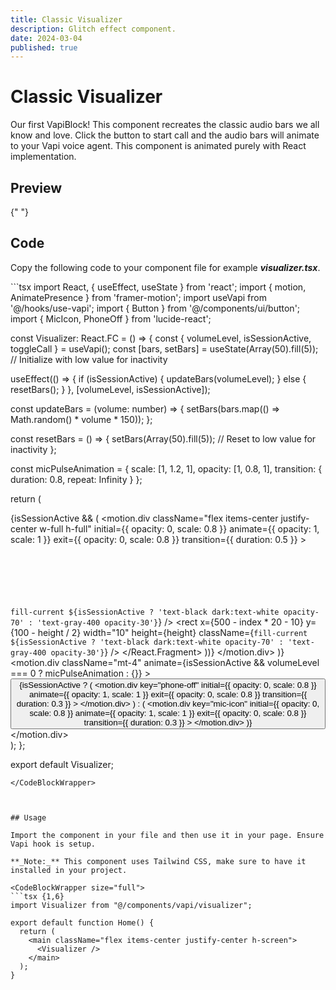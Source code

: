 ```yaml
---
title: Classic Visualizer
description: Glitch effect component.
date: 2024-03-04
published: true
---
```


# Classic Visualizer

Our first VapiBlock! This component recreates the classic audio bars we all know and love. Click the button to start call and the audio bars will animate to your Vapi voice agent. This component is animated purely with React implementation.

## Preview

<ComponentPreview name="visualizer" />{" "}

## Code

Copy the following code to your component file for example **_visualizer.tsx_**.

<CodeBlockWrapper size="wrapper">
```tsx
import React, { useEffect, useState } from 'react';
import { motion, AnimatePresence } from 'framer-motion';
import useVapi from '@/hooks/use-vapi';
import { Button } from '@/components/ui/button';
import { MicIcon, PhoneOff } from 'lucide-react';

const Visualizer: React.FC = () => {
  const { volumeLevel, isSessionActive, toggleCall } = useVapi();
  const [bars, setBars] = useState(Array(50).fill(5)); // Initialize with low value for inactivity

  useEffect(() => {
    if (isSessionActive) {
      updateBars(volumeLevel);
    } else {
      resetBars();
    }
  }, [volumeLevel, isSessionActive]);

  const updateBars = (volume: number) => {
    setBars(bars.map(() => Math.random() * volume * 150));
  };

  const resetBars = () => {
    setBars(Array(50).fill(5)); // Reset to low value for inactivity
  };

  const micPulseAnimation = {
    scale: [1, 1.2, 1],
    opacity: [1, 0.8, 1],
    transition: { duration: 0.8, repeat: Infinity }
  };

  return (
    <div className="flex flex-col items-center justify-center p-6 rounded">
      <AnimatePresence>
        {isSessionActive && (
          <motion.div
            className="flex items-center justify-center w-full h-full"
            initial={{ opacity: 0, scale: 0.8 }}
            animate={{ opacity: 1, scale: 1 }}
            exit={{ opacity: 0, scale: 0.8 }}
            transition={{ duration: 0.5 }}
          >
            <svg width="100%" height="100%" viewBox="0 0 1000 200" preserveAspectRatio="xMidYMid meet">
              {bars.map((height, index) => (
                <React.Fragment key={index}>
                  <rect
                    x={500 + index * 20 - 490}
                    y={100 - height / 2}
                    width="10"
                    height={height}
                    className={`fill-current ${isSessionActive ? 'text-black dark:text-white opacity-70' : 'text-gray-400 opacity-30'}`}
                  />
                  <rect
                    x={500 - index * 20 - 10}
                    y={100 - height / 2}
                    width="10"
                    height={height}
                    className={`fill-current ${isSessionActive ? 'text-black dark:text-white opacity-70' : 'text-gray-400 opacity-30'}`}
                  />
                </React.Fragment>
              ))}
            </svg>
          </motion.div>
        )}
      </AnimatePresence>
      <motion.div
        className="mt-4"
        animate={isSessionActive && volumeLevel === 0 ? micPulseAnimation : {}}
      >
        <Button onClick={toggleCall} className="flex items-center justify-center w-12 h-12 rounded-full shadow-lg">
          <AnimatePresence>
            {isSessionActive ? (
              <motion.div
                key="phone-off"
                initial={{ opacity: 0, scale: 0.8 }}
                animate={{ opacity: 1, scale: 1 }}
                exit={{ opacity: 0, scale: 0.8 }}
                transition={{ duration: 0.3 }}
              >
                <PhoneOff size={24} />
              </motion.div>
            ) : (
              <motion.div
                key="mic-icon"
                initial={{ opacity: 0, scale: 0.8 }}
                animate={{ opacity: 1, scale: 1 }}
                exit={{ opacity: 0, scale: 0.8 }}
                transition={{ duration: 0.3 }}
              >
                <MicIcon size={24} />
              </motion.div>
            )}
          </AnimatePresence>
        </Button>
      </motion.div>
    </div>
  );
};

export default Visualizer;

````
</CodeBlockWrapper>



## Usage

Import the component in your file and then use it in your page. Ensure Vapi hook is setup.

**_Note:_** This component uses Tailwind CSS, make sure to have it installed in your project.

<CodeBlockWrapper size="full">
```tsx {1,6}
import Visualizer from "@/components/vapi/visualizer";

export default function Home() {
  return (
    <main className="flex items-center justify-center h-screen">
      <Visualizer />
    </main>
  );
}
````

</CodeBlockWrapper>
